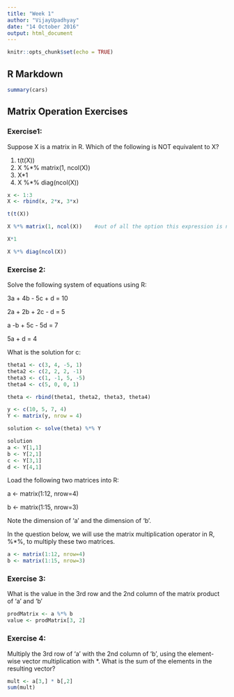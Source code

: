 ```yaml
---
title: "Week 1"
author: "VijayUpadhyay"
date: "14 October 2016"
output: html_document
---
```


```r
knitr::opts_chunk$set(echo = TRUE)
```

## R Markdown



```r
summary(cars)
```

## Matrix Operation Exercises

### Exercise1:

Suppose X is a matrix in R. Which of the following is NOT equivalent to X?

1) t(t(X))
2) X %*% matrix(1, ncol(X))
3) X*1
4) X %*% diag(ncol(X))


```r
x <- 1:3
X <- rbind(x, 2*x, 3*x)

t(t(X))

X %*% matrix(1, ncol(X))    #out of all the option this expression is not equivalant to X

X*1

X %*% diag(ncol(X))
```


### Exercise 2:

Solve the following system of equations using R:

3a + 4b - 5c + d = 10

2a + 2b + 2c - d = 5

a -b + 5c - 5d = 7

5a + d = 4

What is the solution for c:

```r

theta1 <- c(3, 4, -5, 1)
theta2 <- c(2, 2, 2, -1)
theta3 <- c(1, -1, 5, -5)
theta4 <- c(5, 0, 0, 1)

theta <- rbind(theta1, theta2, theta3, theta4)

y <- c(10, 5, 7, 4)
Y <- matrix(y, nrow = 4)

solution <- solve(theta) %*% Y

solution
a <- Y[1,1]
b <- Y[2,1]
c <- Y[3,1]
d <- Y[4,1]

```



Load the following two matrices into R:

a <- matrix(1:12, nrow=4)

b <- matrix(1:15, nrow=3)

Note the dimension of 'a' and the dimension of 'b'.

In the question below, we will use the matrix multiplication operator in R, %*%, to multiply these two matrices.

```r

a <- matrix(1:12, nrow=4)
b <- matrix(1:15, nrow=3)

```

### Exercise 3:

What is the value in the 3rd row and the 2nd column of the matrix product of 'a' and 'b'

```r

prodMatrix <- a %*% b
value <- prodMatrix[3, 2]

```

### Exercise 4:

Multiply the 3rd row of 'a' with the 2nd column of 'b', using the element-wise vector multiplication with *.
What is the sum of the elements in the resulting vector?

```r

mult <- a[3,] * b[,2]
sum(mult)

```
